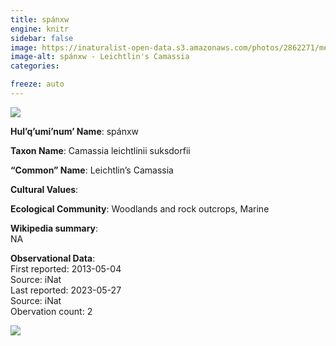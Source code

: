 ```yaml
---
title: spánxw
engine: knitr
sidebar: false
image: https://inaturalist-open-data.s3.amazonaws.com/photos/2862271/medium.JPG
image-alt: spánxw - Leichtlin's Camassia
categories:

freeze: auto
---
```

![](https://inaturalist-open-data.s3.amazonaws.com/photos/2862271/medium.JPG){fig-alt="spánxw - Leichtlin's Camassia"}

**Hul'q'umi'num' Name**: spánxw



**Taxon Name**: Camassia leichtlinii suksdorfii

**"Common" Name**: Leichtlin's Camassia

**Cultural Values**:  

::: {layout-nrow=1 style="width:60%"}

:::

**Ecological Community**: Woodlands and rock outcrops, Marine

**Wikipedia summary**:  
NA

**Observational Data**:   
First reported: 2013-05-04  
Source: iNat  
Last reported: 2023-05-27  
Source: iNat  
Obervation count: 2

![](community_dist.png)
